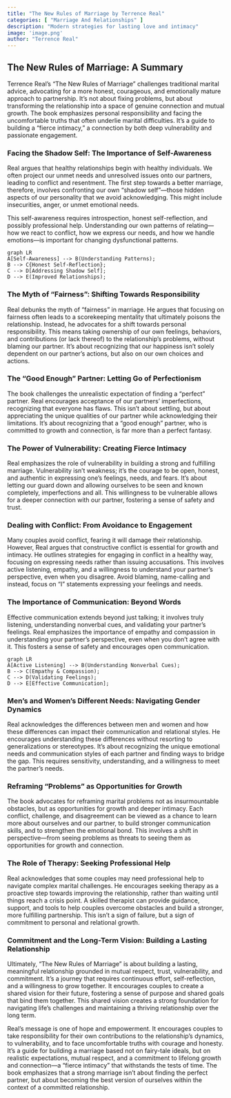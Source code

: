 ```yaml
---
title: "The New Rules of Marriage by Terrence Real"
categories: [ "Marriage And Relationships" ]
description: "Modern strategies for lasting love and intimacy"
image: 'image.png'
author: "Terrence Real"
---
```

## The New Rules of Marriage: A Summary

Terrence Real's "The New Rules of Marriage" challenges traditional marital advice, advocating for a more honest, courageous, and emotionally mature approach to partnership.  It's not about fixing problems, but about transforming the relationship into a space of genuine connection and mutual growth. The book emphasizes personal responsibility and facing the uncomfortable truths that often underlie marital difficulties.  It's a guide to building a "fierce intimacy," a connection by both deep vulnerability and passionate engagement.

### Facing the Shadow Self: The Importance of Self-Awareness

Real argues that healthy relationships begin with healthy individuals.  We often project our unmet needs and unresolved issues onto our partners, leading to conflict and resentment. The first step towards a better marriage, therefore, involves confronting our own "shadow self"—those hidden aspects of our personality that we avoid acknowledging.  This might include insecurities, anger, or unmet emotional needs.

This self-awareness requires introspection, honest self-reflection, and possibly professional help.  Understanding our own patterns of relating—how we react to conflict, how we express our needs, and how we handle emotions—is important for changing dysfunctional patterns.

```mermaid
graph LR
A[Self-Awareness] --> B(Understanding Patterns);
B --> C{Honest Self-Reflection};
C --> D[Addressing Shadow Self];
D --> E(Improved Relationships);
```

### The Myth of "Fairness": Shifting Towards Responsibility

Real debunks the myth of "fairness" in marriage.  He argues that focusing on fairness often leads to a scorekeeping mentality that ultimately poisons the relationship.  Instead, he advocates for a shift towards personal responsibility.  This means taking ownership of our own feelings, behaviors, and contributions (or lack thereof) to the relationship's problems, without blaming our partner.  It's about recognizing that our happiness isn't solely dependent on our partner's actions, but also on our own choices and actions.


### The "Good Enough" Partner: Letting Go of Perfectionism

The book challenges the unrealistic expectation of finding a "perfect" partner.  Real encourages acceptance of our partners' imperfections, recognizing that everyone has flaws.  This isn't about settling, but about appreciating the unique qualities of our partner while acknowledging their limitations.  It's about recognizing that a "good enough" partner, who is committed to growth and connection, is far more than a perfect fantasy.

###  The Power of Vulnerability:  Creating Fierce Intimacy

Real emphasizes the role of vulnerability in building a strong and fulfilling marriage.  Vulnerability isn't weakness; it's the courage to be open, honest, and authentic in expressing one's feelings, needs, and fears.  It's about letting our guard down and allowing ourselves to be seen and known completely, imperfections and all.  This willingness to be vulnerable allows for a deeper connection with our partner, fostering a sense of safety and trust.

### Dealing with Conflict:  From Avoidance to Engagement

Many couples avoid conflict, fearing it will damage their relationship.  However, Real argues that constructive conflict is essential for growth and intimacy.  He outlines strategies for engaging in conflict in a healthy way, focusing on expressing needs rather than issuing accusations.  This involves active listening, empathy, and a willingness to understand your partner's perspective, even when you disagree.  Avoid blaming, name-calling and instead, focus on "I" statements expressing your feelings and needs.


### The Importance of Communication: Beyond Words

Effective communication extends beyond just talking; it involves truly listening, understanding nonverbal cues, and validating your partner's feelings.  Real emphasizes the importance of empathy and compassion in understanding your partner's perspective, even when you don't agree with it.  This fosters a sense of safety and encourages open communication.

```mermaid
graph LR
A[Active Listening] --> B(Understanding Nonverbal Cues);
B --> C(Empathy & Compassion);
C --> D(Validating Feelings);
D --> E[Effective Communication];
```

###  Men's and Women's Different Needs:  Navigating Gender Dynamics

Real acknowledges the differences between men and women and how these differences can impact their communication and relational styles. He encourages understanding these differences without resorting to generalizations or stereotypes. It's about recognizing the unique emotional needs and communication styles of each partner and finding ways to bridge the gap. This requires sensitivity, understanding, and a willingness to meet the partner's needs.

###  Reframing "Problems" as Opportunities for Growth

The book advocates for reframing marital problems not as insurmountable obstacles, but as opportunities for growth and deeper intimacy.   Each conflict, challenge, and disagreement can be viewed as a chance to learn more about ourselves and our partner, to build stronger communication skills, and to strengthen the emotional bond.  This involves a shift in perspective—from seeing problems as threats to seeing them as opportunities for growth and connection.

###  The Role of Therapy: Seeking Professional Help

Real acknowledges that some couples may need professional help to navigate complex marital challenges.  He encourages seeking therapy as a proactive step towards improving the relationship, rather than waiting until things reach a crisis point.  A skilled therapist can provide guidance, support, and tools to help couples overcome obstacles and build a stronger, more fulfilling partnership.  This isn't a sign of failure, but a sign of commitment to personal and relational growth.

###  Commitment and the Long-Term Vision:  Building a Lasting Relationship

Ultimately, "The New Rules of Marriage" is about building a lasting, meaningful relationship grounded in mutual respect, trust, vulnerability, and commitment.  It's a journey that requires continuous effort, self-reflection, and a willingness to grow together.  It encourages couples to create a shared vision for their future, fostering a sense of purpose and shared goals that bind them together.  This shared vision creates a strong foundation for navigating life's challenges and maintaining a thriving relationship over the long term.

Real's message is one of hope and empowerment. It encourages couples to take responsibility for their own contributions to the relationship's dynamics, to  vulnerability, and to face uncomfortable truths with courage and honesty. It's a guide for building a marriage based not on fairy-tale ideals, but on realistic expectations, mutual respect, and a commitment to lifelong growth and connection—a "fierce intimacy" that withstands the tests of time. The book emphasizes that a strong marriage isn't about finding the perfect partner, but about becoming the best version of ourselves within the context of a committed relationship.

